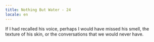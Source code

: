 ```yaml
---
title: Nothing But Water - 24
locale: en
---
```


<GridColumns>
  <Column start="2">
    <NothingButWaterFontBig>
      If I had recalled his voice, perhaps I would have missed his smell, the texture of his skin, or the conversations that we would never have.
    </NothingButWaterFontBig>
  </Column>
</GridColumns>
